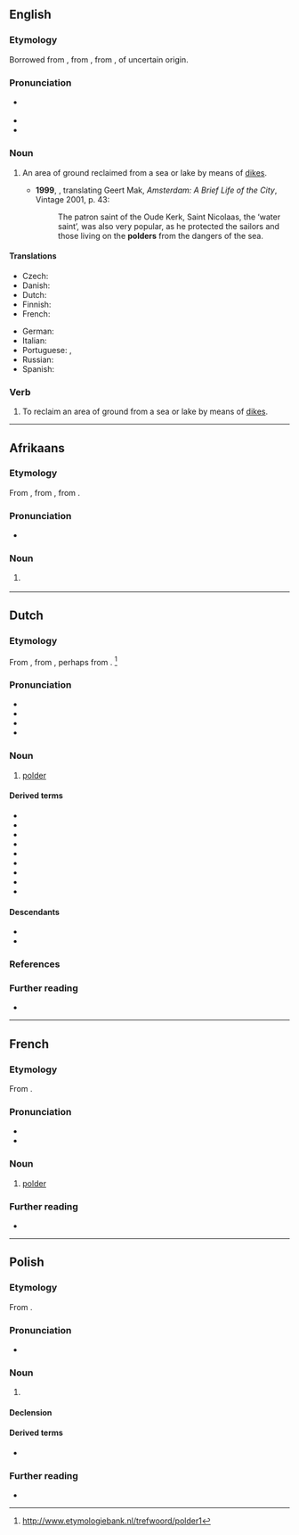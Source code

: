 {{also|Polder|pólder}}
==English==

===Etymology===
Borrowed from {{bor|en|nl|polder}}, from {{der|en|dum|polre}}, from {{der|en|odt|polra}}, of uncertain origin.

===Pronunciation===
* {{a|UK}} {{IPA|en|/ˈpəʊldə/|/ˈpɒldə/}}
* {{hyphenation|en|pol|der}}
* {{rhymes|en|əʊldə(r)}}

===Noun===
{{en-noun}}

# {{lb|en|geography}} An area of ground reclaimed from a sea or lake by means of [[dike]]s. {{defdate|from 17th c.}}
#* '''1999''', {{w|Philipp Blom}}, translating Geert Mak, ''Amsterdam: A Brief Life of the City'', Vintage 2001, p. 43:
#*: The patron saint of the Oude Kerk, Saint Nicolaas, the ‘water saint’, was also very popular, as he protected the sailors and those living on the '''polders''' from the dangers of the sea.

====Translations====
{{trans-top|area of ground reclaimed from a sea or lake by means of dikes}}
* Czech: {{t|cs|polder|m}}
* Danish: {{t|da|kog|c}}
* Dutch: {{t+|nl|polder|m}}
* Finnish: {{t+|fi|polderi}}
* French: {{t+|fr|polder|m}}
{{trans-mid}}
* German: {{t+|de|Polder|m}}
* Italian: {{t|it|polder|m}}
* Portuguese: {{t|pt|pólder|m}} {{qualifier|Portugal}}, {{t|pt|pôlder|m}} {{qualifier|Brazil}}
* Russian: {{t+|ru|по́льдер|m}}
* Spanish: {{t|es|pólder|m}}
{{trans-bottom}}

===Verb===
{{en-verb}}

# To reclaim an area of ground from a sea or lake by means of [[dike]]s.

----

==Afrikaans==

===Etymology===
From {{inh|af|nl|polder}}, from {{inh|af|dum|polre}}, from {{inh|af|odt|polra}}.

===Pronunciation===
* {{IPA|af|/ˈpɔl.dər/}}

===Noun===
{{af-noun|s}}

# {{l|en|polder}} {{gloss|land reclaimed from a body of water by means of dykes}}

----

==Dutch==

===Etymology===
From {{inh|nl|dum|polre}}, from {{inh|nl|odt|polra}}, perhaps from {{m|odt|polla||A low ground elevation}}. <ref>http://www.etymologiebank.nl/trefwoord/polder1</ref>

===Pronunciation===
* {{IPA|nl|/ˈpɔl.dər/}}
* {{audio|nl|Nl-polder.ogg|Audio}}
* {{hyphenation|nl|pol|der}}
* {{rhymes|nl|ɔldər}}

===Noun===
{{nl-noun|m|-s|poldertje}}

# {{lb|nl|geography}} [[#English|polder]] {{gloss|land reclaimed from a body of water by means of dykes}}

====Derived terms====
* {{l|nl|inpolderen}}
* {{l|nl|kleipolder}}
* {{l|nl|polderen}}
* {{l|nl|poldergemaal}}
* {{l|nl|poldermodel}}
* {{l|nl|poldermolen}}
* {{l|nl|rietpolder}}
* {{l|nl|veenpolder}}
* {{l|nl|zeepolder}}

====Descendants====
* {{desc|af|polder}}
* {{desc|en|polder|bor=1}}

===References===
<references/>

===Further reading===
* {{pedia|lang=nl}}

----

==French==

===Etymology===
From {{etyl|nl|fr}} {{m|nl|polder}}.

===Pronunciation===
* {{fr-IPA|poldère}}
* {{audio|fr|LL-Q150 (fra)-0x010C-polder.wav|Audio}}

===Noun===
{{fr-noun|m}}

# {{lb|fr|geography}} [[#English|polder]]

===Further reading===
* {{R:TLFi}}

----

==Polish==
{{wp|lang=pl}}

===Etymology===
From {{bor|pl|nl|polder}}.

===Pronunciation===
* {{pl-IPA}}

===Noun===
{{pl-noun|m-in}}

# {{lb|pl|geography}} {{l|en|polder}}

====Declension====
{{pl-decl-noun-m-in}}

====Derived terms====
* {{q|adjective}} {{l|pl|polderowy}}

===Further reading===
* {{R:PWN}}